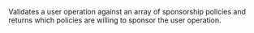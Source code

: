 
Validates a user operation against an array of sponsorship policies and returns which policies are willing to sponsor the user operation. <CreditCost network="bundler" method="pm_validateSponsorshipPolicies" />
